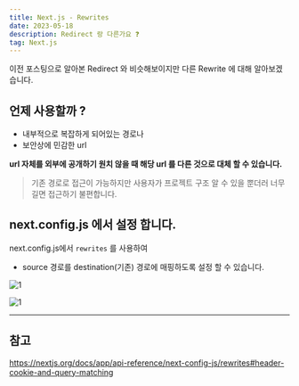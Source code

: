 ```yaml
---
title: Next.js - Rewrites
date: 2023-05-18
description: Redirect 랑 다른가요 ❓
tag: Next.js
---
```


이전 포스팅으로 알아본 Redirect 와 비슷해보이지만 다른
Rewrite 에 대해 알아보겠습니다.

## 언제 사용할까 ?

-   내부적으로 복잡하게 되어있는 경로나
-   보안상에 민감한 url

**url 자체를 외부에 공개하기 원치 않을 때 해당 url 를 다른 것으로 대체 할 수 있습니다.**

> 기존 경로로 접근이 가능하지만 사용자가 프로젝트 구조 알 수 있을 뿐더러
> 너무 길면 접근하기 불편합니다.

## next.config.js 에서 설정 합니다.

next.config.js에서 `rewrites` 를 사용하여

-   source 경로를 destination(기존) 경로에 매핑하도록 설정 할 수 있습니다.

![1](https://github.com/Choi-HyunHo/hyunho-gatsby-blog/assets/87301268/2dd9b1ca-9c03-4661-8a04-500a90606358)

![1](https://github.com/Choi-HyunHo/hyunho-gatsby-blog/assets/87301268/e2b49fcd-eeac-4a66-87de-c5c919140f21)

---

## 참고

https://nextjs.org/docs/app/api-reference/next-config-js/rewrites#header-cookie-and-query-matching
